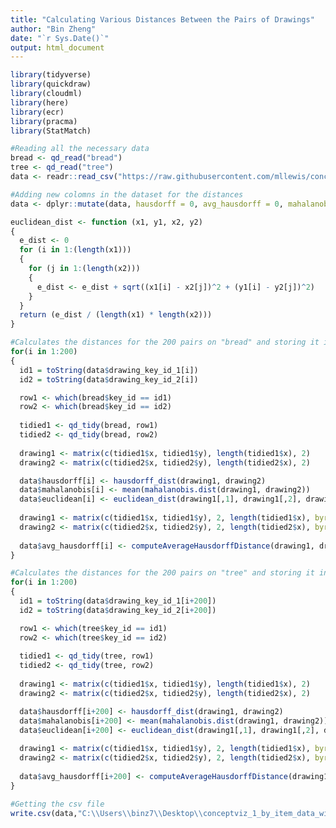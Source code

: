 ---
title: "Calculating Various Distances Between the Pairs of Drawings"
author: "Bin Zheng"
date: "`r Sys.Date()`"
output: html_document
---

```{r}
library(tidyverse)
library(quickdraw)
library(cloudml)
library(here)
library(ecr)
library(pracma)
library(StatMatch)

#Reading all the necessary data
bread <- qd_read("bread")
tree <- qd_read("tree")
data <- readr::read_csv("https://raw.githubusercontent.com/mllewis/conceptQD/master/data/processed/human_data/conceptviz_1_by_item_data.csv")
```

```{r}
#Adding new colomns in the dataset for the distances
data <- dplyr::mutate(data, hausdorff = 0, avg_hausdorff = 0, mahalanobis = 0, euclidean = 0)
```

```{r}
euclidean_dist <- function (x1, y1, x2, y2)
{
  e_dist <- 0
  for (i in 1:(length(x1)))
  {
    for (j in 1:(length(x2)))
    {
      e_dist <- e_dist + sqrt((x1[i] - x2[j])^2 + (y1[i] - y2[j])^2)
    }
  }
  return (e_dist / (length(x1) * length(x2)))
}
```

```{r}
#Calculates the distances for the 200 pairs on "bread" and storing it in the dataset
for(i in 1:200)
{
  id1 = toString(data$drawing_key_id_1[i])
  id2 = toString(data$drawing_key_id_2[i])

  row1 <- which(bread$key_id == id1)
  row2 <- which(bread$key_id == id2)
  
  tidied1 <- qd_tidy(bread, row1)
  tidied2 <- qd_tidy(bread, row2)
  
  drawing1 <- matrix(c(tidied1$x, tidied1$y), length(tidied1$x), 2)
  drawing2 <- matrix(c(tidied2$x, tidied2$y), length(tidied2$x), 2)

  data$hausdorff[i] <- hausdorff_dist(drawing1, drawing2)
  data$mahalanobis[i] <- mean(mahalanobis.dist(drawing1, drawing2))
  data$euclidean[i] <- euclidean_dist(drawing1[,1], drawing1[,2], drawing2[,1], drawing2[,2])
  
  drawing1 <- matrix(c(tidied1$x, tidied1$y), 2, length(tidied1$x), byrow = TRUE)
  drawing2 <- matrix(c(tidied2$x, tidied2$y), 2, length(tidied2$x), byrow = TRUE)
  
  data$avg_hausdorff[i] <- computeAverageHausdorffDistance(drawing1, drawing2)
}
```

```{r}
#Calculates the distances for the 200 pairs on "tree" and storing it in the dataset
for(i in 1:200)
{
  id1 = toString(data$drawing_key_id_1[i+200])
  id2 = toString(data$drawing_key_id_2[i+200])

  row1 <- which(tree$key_id == id1)
  row2 <- which(tree$key_id == id2)
  
  tidied1 <- qd_tidy(tree, row1)
  tidied2 <- qd_tidy(tree, row2)
  
  drawing1 <- matrix(c(tidied1$x, tidied1$y), length(tidied1$x), 2)
  drawing2 <- matrix(c(tidied2$x, tidied2$y), length(tidied2$x), 2)

  data$hausdorff[i+200] <- hausdorff_dist(drawing1, drawing2)
  data$mahalanobis[i+200] <- mean(mahalanobis.dist(drawing1, drawing2))
  data$euclidean[i+200] <- euclidean_dist(drawing1[,1], drawing1[,2], drawing2[,1], drawing2[,2])
  
  drawing1 <- matrix(c(tidied1$x, tidied1$y), 2, length(tidied1$x), byrow = TRUE)
  drawing2 <- matrix(c(tidied2$x, tidied2$y), 2, length(tidied2$x), byrow = TRUE)
  
  data$avg_hausdorff[i+200] <- computeAverageHausdorffDistance(drawing1, drawing2)
}
```

```{r}
#Getting the csv file
write.csv(data,"C:\\Users\\binz7\\Desktop\\conceptviz_1_by_item_data_with_various_metrics_r.csv")
```